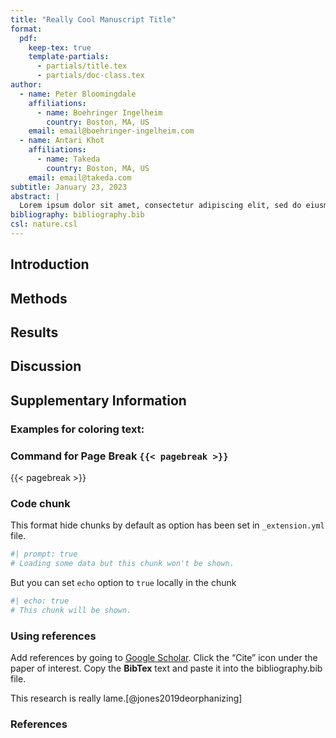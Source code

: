 ```yaml
---
title: "Really Cool Manuscript Title"
format:
  pdf:
    keep-tex: true
    template-partials: 
      - partials/title.tex
      - partials/doc-class.tex
author:
  - name: Peter Bloomingdale
    affiliations:
      - name: Boehringer Ingelheim
        country: Boston, MA, US
    email: email@boehringer-ingelheim.com
  - name: Antari Khot
    affiliations:
      - name: Takeda
        country: Boston, MA, US
    email: email@takeda.com
subtitle: January 23, 2023
abstract: |
  Lorem ipsum dolor sit amet, consectetur adipiscing elit, sed do eiusmod tempor incididunt ut labore et dolore magna aliqua. Ac turpis egestas maecenas pharetra convallis posuere. Lectus nulla at volutpat diam ut. Neque vitae tempus quam pellentesque. Nulla facilisi cras fermentum odio eu feugiat pretium. Enim tortor at auctor urna nunc. Leo vel fringilla est ullamcorper eget. Enim eu turpis egestas pretium. Viverra vitae congue eu consequat ac felis. Eu mi bibendum neque egestas congue quisque. Ornare quam viverra orci sagittis eu volutpat odio facilisis mauris. Dignissim suspendisse in est ante in nibh mauris. Semper viverra nam libero justo laoreet sit.
bibliography: bibliography.bib
csl: nature.csl
---
```


## Introduction

## Methods

## Results

## Discussion

## Supplementary Information

### Examples for coloring text:

\textcolor{red}{This is how you can color text}

\textcolor[HTML]{4f31e4}{Custom color}

### Command for Page Break `{{< pagebreak >}}`

{{< pagebreak >}}

### Code chunk {#sec-chunks}

This format hide chunks by default as option has been set in `_extension.yml` file.

```r
#| prompt: true
# Loading some data but this chunk won't be shown.
```

But you can set `echo` option to `true` locally in the chunk

```r
#| echo: true
# This chunk will be shown. 
```


### Using references 

Add references by going to [Google Scholar](https://scholar.google.com/). Click the "Cite" icon under the paper of interest. Copy the **BibTex** text and paste it into the bibliography.bib file.

This research is really lame.[@jones2019deorphanizing]

### References 

:::{#refs}

:::